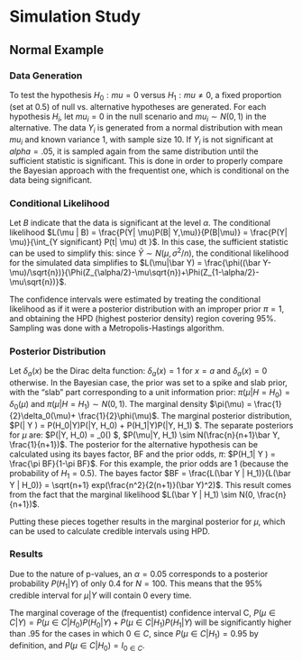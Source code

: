 # Simulation Study

## Normal Example

### Data Generation

To test the hypothesis $H_0: mu = 0$ versus  $H_1: mu \neq 0$, a fixed proportion (set at 0.5) of null vs. alternative hypotheses are generated. For each hypothesis $H_i$, let $mu_i = 0$ in the null scenario and $mu_i \sim N(0,1)$ in the alternative. The data $Y_i$ is generated from a normal distribution with mean $mu_i$ and known variance 1, with sample size 10. If $Y_i$ is not significant at $alpha = .05$, it is sampled again from the same distribution until the sufficient statistic is significant. This is done in order to properly compare the Bayesian approach with the frequentist one, which is conditional on the data being significant.

### Conditional Likelihood

Let $B$ indicate that the data is significant at the level $\alpha$. The conditional likelihood $L(\mu | B) = \frac{P(Y| \mu)P(B| Y,\mu)}{P(B|\mu)} =  \frac{P(Y| \mu)}{\int_{Y significant} P(t| \mu) dt }$. In this case, the sufficient statistic can be used to simplify this: since $\bar Y \sim N(\mu, \sigma^2/n)$, the conditional likelihood for the simulated data simplifies to $L(\mu|\bar Y) = \frac{\phi((\bar Y-\mu)/\sqrt{n})}{\Phi(Z_{\alpha/2}-\mu\sqrt{n})+\Phi(Z_{1-\alpha/2}-\mu\sqrt{n})}$.

The confidence intervals were estimated by treating the conditional likelihood as if it were a posterior distribution with an improper prior $\pi = 1$, and obtaining the HPD (highest posterior density) region covering 95%. Sampling was done with a Metropolis-Hastings algorithm.

### Posterior Distribution

Let $\delta_a(x)$ be the Dirac delta function: $\delta_a(x) = 1$ for $x = a$ and $\delta_a(x)=0$ otherwise. In the Bayesian case, the prior was set to a spike and slab prior, with the "slab" part corresponding to a unit information prior: $\pi(\mu|H=H_0) = \delta_0(\mu)$ and $\pi(\mu|H=H_1) \sim N(0, 1)$. The marginal density $\pi(\mu) = \frac{1}{2}\delta_0(\mu)+ \frac{1}{2}\phi(\mu)$. 
The marginal posterior distribution, $P(\mu | Y ) = P(H_0|Y)P(\mu|Y, H_0) + P(H_1|Y)P(\mu|Y, H_1) $.  The separate posteriors for $\mu$ are:
$P(\mu|Y, H_0) = \delta_0(\mu) $, $P(\mu|Y, H_1) \sim N(\frac{n}{n+1}\bar Y, \frac{1}{n+1})$. The posterior for the alternative hypothesis can be calculated using its bayes factor, BF and the prior odds, $\pi$: $P(H_1| Y ) = \frac{\pi BF}{1-\pi BF}$. For this example, the prior odds are 1 (because the probability of $H_1 = 0.5$). The bayes factor $BF = \frac{L(\bar Y | H_1)}{L(\bar Y | H_0)} = \sqrt{n+1} exp(\frac{n^2}{2(n+1)}(\bar Y)^2)$. This result comes from the fact that the marginal likelihood $L(\bar Y | H_1) \sim N(0, \frac{n}{n+1})$.


Putting these pieces together results in the marginal posterior for $\mu$, which can be used to calculate credible intervals using HPD. 


### Results

Due to the nature of p-values, an $\alpha = 0.05$ corresponds to a posterior probability $P(H_1 | Y )$ of only $0.4$ for $N = 100$. This means that the 95% credible interval for $\mu| Y$ will contain 0 every time. 

The marginal coverage of the (frequentist) confidence interval C, $P(\mu \in C|Y) = P(\mu \in C|H_0) P(H_0|Y)+P(\mu \in C|H_1) P(H_1|Y)$ will be significantly higher than .95 for the cases in which $0 \in C$, since $P(\mu \in C|H_1) =0.95$ by definition, and  $P(\mu \in C|H_0) = I_{0 \in C}$.

